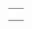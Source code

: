{{en/Community/Scenarios/Scenarios by size}}

{|
|-
|style="border:none;background:white"|
{{en/Echo}}

|style="border:none;background:white"|

|-
|style="border:none;background:white"|

|-
|style="border:none;background:white"|

|-
|}